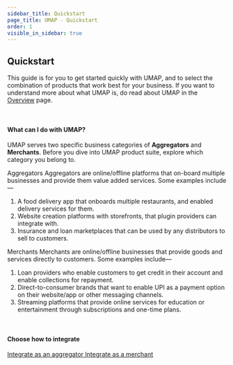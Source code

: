```yaml
---
sidebar_title: Quickstart
page_title: UMAP - Quickstart
order: 1
visible_in_sidebar: true
---
```


## Quickstart

This guide is for you to get started quickly with UMAP, and to select the combination of products that work best for your business. If you want to understand more about what UMAP is, do read about UMAP in the <a href="/payments/umap/overview" target="_self">Overview</a> page.

<br/>

#### What can I do with UMAP?

UMAP serves two specific business categories of **Aggregators** and **Merchants**. Before you dive into UMAP product suite, explore which category you belong to.

<Row>
    <Portion desktopSpan="half" tabletLandscapeSpan="half" tabletPortraitSpan="half">
        <Text as="h4">Aggregators</Text>
        <Text>Aggregators are online/offline platforms that on-board multiple businesses and provide them value added services. Some examples include—
            <ol>
                <li>
                    A food delivery app that onboards multiple restaurants, and enabled delivery services for them.
                </li>
                <li>
                    Website creation platforms with storefronts, that plugin providers can integrate with.
                </li>
                <li>
                    Insurance and loan marketplaces that can be used by any distributors to sell to customers.
                </li>
            </ol>
        </Text>
    </Portion>
    <Portion desktopSpan="half" tabletLandscapeSpan="half" tabletPortraitSpan="half">
        <Text as="h4">Merchants</Text>
        <Text>Merchants are online/offline businesses that provide goods and services directly to customers. Some examples include—
            <ol>
                <li>
                    Loan providers who enable customers to get credit in their account and enable collections for repayment.
                </li>
                <li>
                    Direct-to-consumer brands that want to enable UPI as a payment option on their website/app or other messaging channels.
                </li>
                <li>
                    Streaming platforms that provide online services for education or entertainment through subscriptions and one-time plans.
                </li>
            </ol>
        </Text>
    </Portion>
</Row>

<br/>

#### Choose how to integrate
<Row>
    <Portion desktopSpan="half">
        <a href="/payments/umap/quickstart/aggregators" target="_self">
            <Card padding="small" shape="rounded">
                Integrate as an aggregator
            </Card>
        </a>
    </Portion>
    <Portion desktopSpan="half">
        <a href="/payments/umap/quickstart/merchants" target="_self">
            <Card padding="small" shape="rounded">
                Integrate as a merchant
            </Card>
        </a>
    </Portion>
</Row>

<WasPageHelpful />